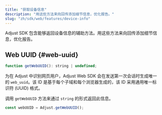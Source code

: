 ```yaml
---
title: "获取设备信息"
description: "用这些方法来向回传添加细节信息，优化报告。"
slug: "zh/sdk/web/features/device-info"
---
```


Adjust SDK 包含能够返回设备信息的辅助方法。用这些方法来向回传添加细节信息，优化报告。

## Web UUID {#web-uuid}

<CodeBlock title="方法签名">

```js
function getWebUUID(): string | undefined;
```

</CodeBlock>

为在 Adjust 中识别网页用户，Adjust Web SDK 会在发送第一次会话时生成唯一的 `web_uuid`。该 ID 是基于每个子域和每个浏览器生成的，该 ID 采用通用唯一标识符 \(UUID\) 格式。

调用 `getWebUUID` 方法来通过 `string` 的形式返回此信息。

```js
const webUUID = Adjust.getWebUUID();
```
